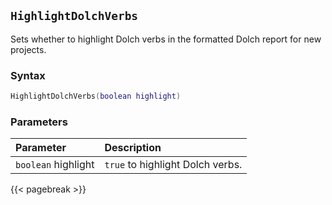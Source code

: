## `HighlightDolchVerbs`

Sets whether to highlight Dolch verbs in the formatted Dolch report for new projects.

### Syntax {-}

``` .lua
HighlightDolchVerbs(boolean highlight)
```

### Parameters {-}

**Parameter** | **Description**
| :-- | :-- |
|`boolean` highlight | `true` to highlight Dolch verbs. |

{{< pagebreak >}}